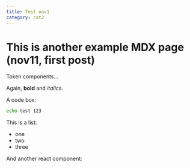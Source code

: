 ```yaml
---
title: Test nov1
category: cat2
---
```



# This is another example MDX page (nov11, first post)
 
Token components...

Again, **bold** and _italics_.

A code box:
```bash
echo test 123
```

This is a list:
- one
- two
- three

And another react component:
 
<MyComponent />